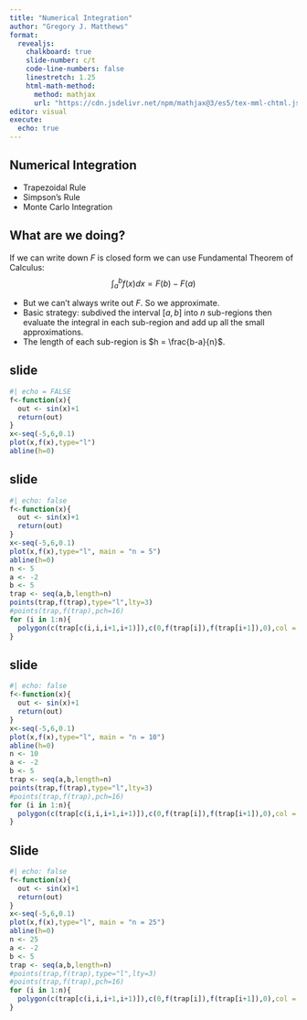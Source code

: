 ```yaml
---
title: "Numerical Integration"
author: "Gregory J. Matthews"
format: 
  revealjs:
    chalkboard: true
    slide-number: c/t
    code-line-numbers: false
    linestretch: 1.25
    html-math-method:
      method: mathjax
      url: "https://cdn.jsdelivr.net/npm/mathjax@3/es5/tex-mml-chtml.js"
editor: visual
execute: 
  echo: true
---
```


## Numerical Integration
 - Trapezoidal Rule
 - Simpson's Rule
 - Monte Carlo Integration
 
## What are we doing?
If we can write down $F$ is closed form we can use Fundamental Theorem of Calculus:
$$
\int_a^b f(x) dx = F(b) - F(a)
$$

 - But we can't always write out $F$.  So we approximate.  
 - Basic strategy: subdived the interval $[a,b]$ into $n$ sub-regions then evaluate the integral in each sub-region and add up all the small approximations.  
 - The length of each sub-region is $h = \frac{b-a}{n}$.

## slide
```r
#| echo = FALSE
f<-function(x){
  out <- sin(x)+1
  return(out)
}
x<-seq(-5,6,0.1)
plot(x,f(x),type="l")
abline(h=0)
```

## slide
```r
#| echo: false
f<-function(x){
  out <- sin(x)+1
  return(out)
}
x<-seq(-5,6,0.1)
plot(x,f(x),type="l", main = "n = 5")
abline(h=0)
n <- 5
a <- -2
b <- 5
trap <- seq(a,b,length=n)
points(trap,f(trap),type="l",lty=3)
#points(trap,f(trap),pch=16)
for (i in 1:n){
  polygon(c(trap[c(i,i,i+1,i+1)]),c(0,f(trap[i]),f(trap[i+1]),0),col = rgb(1,0,0,0.5), lwd = 0.0001)
}
```

## slide
```r
#| echo: false
f<-function(x){
  out <- sin(x)+1
  return(out)
}
x<-seq(-5,6,0.1)
plot(x,f(x),type="l", main = "n = 10")
abline(h=0)
n <- 10
a <- -2
b <- 5
trap <- seq(a,b,length=n)
points(trap,f(trap),type="l",lty=3)
#points(trap,f(trap),pch=16)
for (i in 1:n){
  polygon(c(trap[c(i,i,i+1,i+1)]),c(0,f(trap[i]),f(trap[i+1]),0),col = rgb(1,0,0,0.5), lwd = 0.0001)
}
```

## Slide
```r
#| echo: false
f<-function(x){
  out <- sin(x)+1
  return(out)
}
x<-seq(-5,6,0.1)
plot(x,f(x),type="l", main = "n = 25")
abline(h=0)
n <- 25
a <- -2
b <- 5
trap <- seq(a,b,length=n)
#points(trap,f(trap),type="l",lty=3)
#points(trap,f(trap),pch=16)
for (i in 1:n){
  polygon(c(trap[c(i,i,i+1,i+1)]),c(0,f(trap[i]),f(trap[i+1]),0),col = rgb(1,0,0,0.5), lwd = 0.001)
}
```



 
